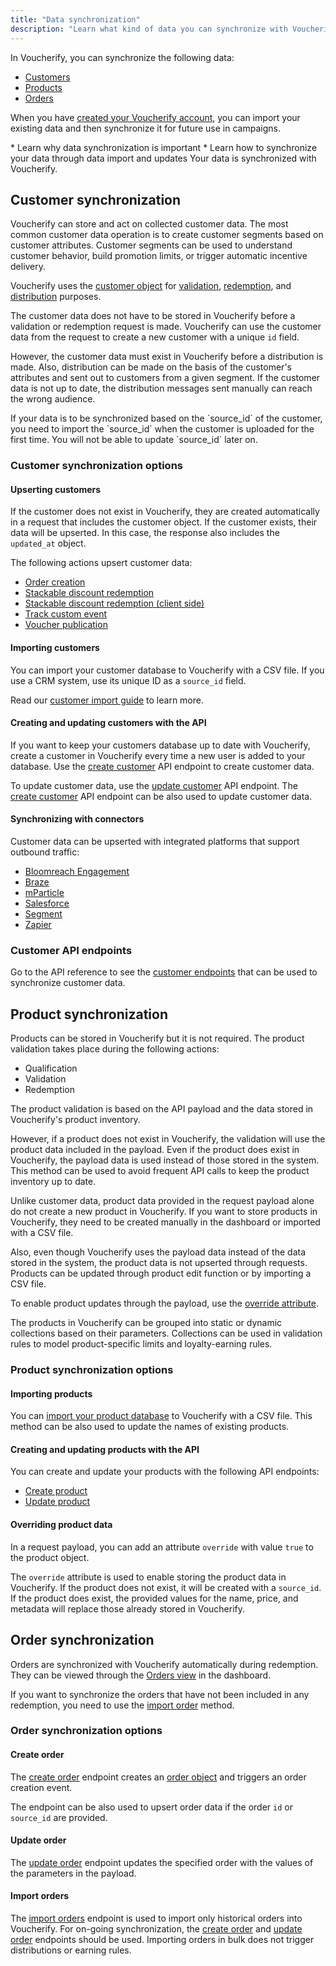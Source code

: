 ```yaml
---
title: "Data synchronization"
description: "Learn what kind of data you can synchronize with Voucherify and how you can do this"
---
```


In Voucherify, you can synchronize the following data:

* [Customers](#customer-synchronization)
* [Products](#product-synchronization)
* [Orders](#order-synchronization)

When you have [created your Voucherify account](/guides/getting-started), you can import your existing data and then synchronize it for future use in campaigns.

<Callout icon="notebook" color="#2196F3" iconType="regular">
  * Learn why data synchronization is important
  * Learn how to synchronize your data through data import and updates
</Callout>

<Check>
  Your data is synchronized with Voucherify.
</Check>

## Customer synchronization

Voucherify can store and act on collected customer data. The most common customer data operation is to create customer segments based on customer attributes. Customer segments can be used to understand customer behavior, build promotion limits, or trigger automatic incentive delivery.

Voucherify uses the [customer object](/api-reference/customers/customer-activity-object) for [validation](/api-reference/validations/validation-object), [redemption](/api-reference/redemptions/redemption-object), and [distribution](https://support.voucherify.io/article/19-how-does-the-distribution-manager-work "How does the distribution manager work?") purposes.

The customer data does not have to be stored in Voucherify before a validation or redemption request is made. Voucherify can use the customer data from the request to create a new customer with a unique `id` field.

However, the customer data must exist in Voucherify before a distribution is made. Also, distribution can be made on the basis of the customer's attributes and sent out to customers from a given segment. If the customer data is not up to date, the distribution messages sent manually can reach the wrong audience.

<Warning>
  If your data is to be synchronized based on the `source_id` of the customer, you need to import the `source_id` when the customer is uploaded for the first time. You will not be able to update `source_id` later on.
</Warning>

### Customer synchronization options

#### Upserting customers

If the customer does not exist in Voucherify, they are created automatically in a request that includes the customer object. If the customer exists, their data will be upserted. In this case, the response also includes the `updated_at` object.

The following actions upsert customer data:

* [Order creation](/api-reference/orders/create-order)
* [Stackable discount redemption](/api-reference/redemptions/redeem-stackable-discounts)
* [Stackable discount redemption (client side)](/api-reference/client-side/redeem-stackable-discounts-client-side)
* [Track custom event](/api-reference/events/track-custom-event)
* [Voucher publication](/api-reference/publications/create-publication)

#### Importing customers

You can import your customer database to Voucherify with a CSV file. If you use a CRM system, use its unique ID as a `source_id` field.

Read our [customer import guide](https://support.voucherify.io/article/67-how-to-import-my-customers#csv-import "How to import my customers?") to learn more.

#### Creating and updating customers with the API

If you want to keep your customers database up to date with Voucherify, create a customer in Voucherify every time a new user is added to your database. Use the [create customer](/api-reference/customers/create-customer) API endpoint to create customer data.

To update customer data, use the [update customer](/api-reference/customers/update-customer) API endpoint. The [create customer](/api-reference/customers/create-customer) API endpoint can be also used to update customer data.

#### Synchronizing with connectors

Customer data can be upserted with integrated platforms that support outbound traffic:

* [Bloomreach Engagement](https://support.voucherify.io/article/613-bloomreach-engagement-integration "Voucherify-Bloomreach Engagement integration article")
* [Braze](https://support.voucherify.io/article/588-braze-integration "Voucherify-Braze integration article")
* [mParticle](https://support.voucherify.io/article/590-mparticle "Voucherify-mParticle integration article")
* [Salesforce](https://support.voucherify.io/article/140-salesforce "Voucherify-Salesforce integration article")
* [Segment](https://support.voucherify.io/article/272-segment "Voucherify-Segment integration article")
* [Zapier](https://support.voucherify.io/article/269-zapier "Voucherify-Zapier integration article")

### Customer API endpoints

Go to the API reference to see the [customer endpoints](/api-reference/customers/customer-activity-object) that can be used to synchronize customer data.

## Product synchronization

Products can be stored in Voucherify but it is not required. The product validation takes place during the following actions:

* Qualification
* Validation
* Redemption

The product validation is based on the API payload and the data stored in Voucherify's product inventory.

However, if a product does not exist in Voucherify, the validation will use the product data included in the payload. Even if the product does exist in Voucherify, the payload data is used instead of those stored in the system. This method can be used to avoid frequent API calls to keep the product inventory up to date.

<Warning>
  Unlike customer data, product data provided in the request payload alone do not create a new product in Voucherify. If you want to store products in Voucherify, they need to be created manually in the dashboard or imported with a CSV file.

  Also, even though Voucherify uses the payload data instead of the data stored in the system, the product data is not upserted through requests. Products can be updated through product edit function or by importing a CSV file.

  To enable product updates through the payload, use the [override attribute](#overriding-product-data).
</Warning>

The products in Voucherify can be grouped into static or dynamic collections based on their parameters. Collections can be used in validation rules to model product-specific limits and loyalty-earning rules.

### Product synchronization options

#### Importing products

You can [import your product database](https://support.voucherify.io/article/515-products#import-products-skus "Import Products and SKUs by CSV") to Voucherify with a CSV file. This method can be also used to update the names of existing products.

#### Creating and updating products with the API

You can create and update your products with the following API endpoints:

* [Create product](/api-reference/products/create-product)
* [Update product](/api-reference/products/update-product)

#### Overriding product data

In a request payload, you can add an attribute `override` with value `true` to the product object.

The `override` attribute is used to enable storing the product data in Voucherify. If the product does not exist, it will be created with a `source_id`. If the product does exist, the provided values for the name, price, and metadata will replace those already stored in Voucherify.

## Order synchronization

Orders are synchronized with Voucherify automatically during redemption. They can be viewed through the [Orders view](https://support.voucherify.io/article/263-how-can-i-track-customer-orders "How can I track customer orders?") in the dashboard.

If you want to synchronize the orders that have not been included in any redemption, you need to use the [import order](#import-orders) method.

### Order synchronization options

#### Create order

The [create order](/api-reference/orders/create-order) endpoint creates an [order object](/api-reference/orders/order-calculated-object) and triggers an order creation event.

The endpoint can be also used to upsert order data if the order `id` or `source_id` are provided.

#### Update order

The [update order](/api-reference/orders/update-order) endpoint updates the specified order with the values of the parameters in the payload.

#### Import orders

The [import orders](/api-reference/orders/import-orders) endpoint is used to import only historical orders into Voucherify. For on-going synchronization, the [create order](/api-reference/orders/create-order) and [update order](/api-reference/orders/update-order) endpoints should be used. Importing orders in bulk does not trigger distributions or earning rules.
